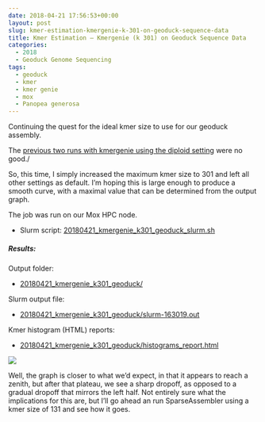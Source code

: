 ```yaml
---
date: 2018-04-21 17:56:53+00:00
layout: post
slug: kmer-estimation-kmergenie-k-301-on-geoduck-sequence-data
title: Kmer Estimation – Kmergenie (k 301) on Geoduck Sequence Data
categories:
  - 2018
  - Geoduck Genome Sequencing
tags:
  - geoduck
  - kmer
  - kmer genie
  - mox
  - Panopea generosa
---
```


Continuing the quest for the ideal kmer size to use for our geoduck assembly.

The [previous two runs with kmergenie using the diploid setting](https://robertslab.github.io/sams-notebook/posts/2018-04-19-kmer-estimation-kmergenie-tweaks-on-geoduck-sequence-data/) were no good./

So, this time, I simply increased the maximum kmer size to 301 and left all other settings as default. I'm hoping this is large enough to produce a smooth curve, with a maximal value that can be determined from the output graph.

The job was run on our Mox HPC node.





  * Slurm script: [20180421_kmergenie_k301_geoduck_slurm.sh](https://owl.fish.washington.edu/Athaliana/20180421_kmergenie_k301_geoduck/20180421_kmergenie_k301_geoduck_slurm.sh)





##### Results:



Output folder:





  * [20180421_kmergenie_k301_geoduck/](https://owl.fish.washington.edu/Athaliana/20180421_kmergenie_k301_geoduck/)



Slurm output file:



  * [20180421_kmergenie_k301_geoduck/slurm-163019.out](https://owl.fish.washington.edu/Athaliana/20180421_kmergenie_k301_geoduck/slurm-163019.out)



Kmer histogram (HTML) reports:



  * [20180421_kmergenie_k301_geoduck/histograms_report.html](https://owl.fish.washington.edu/Athaliana/20180421_kmergenie_k301_geoduck/histograms_report.html)



![](https://owl.fish.washington.edu/Athaliana/20180421_kmergenie_k301_geoduck/20180421_kmergenie_k301_geoduck.png)

Well, the graph is closer to what we'd expect, in that it appears to reach a zenith, but after that plateau, we see a sharp dropoff, as opposed to a gradual dropoff that mirrors the left half. Not entirely sure what the implications for this are, but I'll go ahead an run SparseAssembler using a kmer size of 131 and see how it goes.
